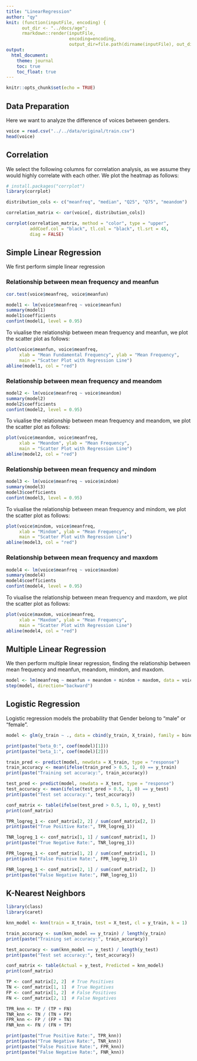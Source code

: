 ```yaml
---
title: "LinearRegression"
author: "qy"
knit: (function(inputFile, encoding) {
      out_dir <- "../docs/age";
      rmarkdown::render(inputFile,
                        encoding=encoding,
                        output_dir=file.path(dirname(inputFile), out_dir))})
output:
  html_document:
    theme: journal
    toc: true
    toc_float: true
---
```


```r
knitr::opts_chunk$set(echo = TRUE)
```

## Data Preparation

Here we want to analyze the difference of voices between genders. 

```r
voice = read.csv("../../data/original/train.csv")
head(voice)
```

## Correlation

We select the following columns for correlation analysis, as we assume they would highly correlate with each other. We plot the heatmap as follows:


```r
# install.packages("corrplot")
library(corrplot)

distribution_cols <- c("meanfreq", "median", "Q25", "Q75", "meandom")

correlation_matrix <- cor(voice[, distribution_cols])

corrplot(correlation_matrix, method = "color", type = "upper", 
         addCoef.col = "black", tl.col = "black", tl.srt = 45,
         diag = FALSE)

```

## Simple Linear Regression

We first perform simple linear regression

### Relationship between mean frequency and meanfun

```r
cor.test(voice$meanfreq, voice$meanfun)
```


```r
model1 <- lm(voice$meanfreq ~ voice$meanfun)
summary(model1)
model1$coefficients
confint(model1, level = 0.95)
```

To viualise the relationship between mean frequency and meanfun, we plot the scatter plot as follows:

```r
plot(voice$meanfun, voice$meanfreq, 
     xlab = "Mean Fundamental Frequency", ylab = "Mean Frequency",
     main = "Scatter Plot with Regression Line")
abline(model1, col = "red")
```

### Relationship between mean frequency and meandom

```r
model2 <- lm(voice$meanfreq ~ voice$meandom)
summary(model2)
model2$coefficients
confint(model2, level = 0.95)
```

To viualise the relationship between mean frequency and meandom, we plot the scatter plot as follows:

```r
plot(voice$meandom, voice$meanfreq, 
     xlab = "Meandom", ylab = "Mean Frequency",
     main = "Scatter Plot with Regression Line")
abline(model2, col = "red")
```

### Relationship between mean frequency and mindom

```r
model3 <- lm(voice$meanfreq ~ voice$mindom)
summary(model3)
model3$coefficients
confint(model3, level = 0.95)
```

To viualise the relationship between mean frequency and mindom, we plot the scatter plot as follows:

```r
plot(voice$mindom, voice$meanfreq, 
     xlab = "Mindom", ylab = "Mean Frequency",
     main = "Scatter Plot with Regression Line")
abline(model3, col = "red")
```


### Relationship between mean frequency and maxdom

```r
model4 <- lm(voice$meanfreq ~ voice$maxdom)
summary(model4)
model4$coefficients
confint(model4, level = 0.95)
```

To viualise the relationship between mean frequency and maxdom, we plot the scatter plot as follows:

```r
plot(voice$maxdom, voice$meanfreq, 
     xlab = "Maxdom", ylab = "Mean Frequency",
     main = "Scatter Plot with Regression Line")
abline(model4, col = "red")
```

## Multiple Linear Regression

We then perform multiple linear regression, finding the relationship between mean frequency and meanfun, meandom, mindom, and maxdom.

```r
model <- lm(meanfreq ~ meanfun + meandom + mindom + maxdom, data = voice)
step(model, direction="backward")
```

## Logistic Regression

Logistic regression models the probability that Gender belong to "male" or "female". 


```r
model <- glm(y_train ~ ., data = cbind(y_train, X_train), family = binomial)

print(paste("beta_0:", coef(model)[1]))
print(paste("beta_1:", coef(model)[2]))

train_pred <- predict(model, newdata = X_train, type = "response")
train_accuracy <- mean(ifelse(train_pred > 0.5, 1, 0) == y_train)
print(paste("Training set accuracy:", train_accuracy))

test_pred <- predict(model, newdata = X_test, type = "response")
test_accuracy <- mean(ifelse(test_pred > 0.5, 1, 0) == y_test)
print(paste("Test set accuracy:", test_accuracy))

conf_matrix <- table(ifelse(test_pred > 0.5, 1, 0), y_test)
print(conf_matrix)

TPR_logreg_1 <- conf_matrix[2, 2] / sum(conf_matrix[2, ])
print(paste("True Positive Rate:", TPR_logreg_1))

TNR_logreg_1 <- conf_matrix[1, 1] / sum(conf_matrix[1, ])
print(paste("True Negative Rate:", TNR_logreg_1))

FPR_logreg_1 <- conf_matrix[1, 2] / sum(conf_matrix[1, ])
print(paste("False Positive Rate:", FPR_logreg_1))

FNR_logreg_1 <- conf_matrix[2, 1] / sum(conf_matrix[2, ])
print(paste("False Negative Rate:", FNR_logreg_1))
```

## K-Nearest Neighbors

```r
library(class)
library(caret)

knn_model <- knn(train = X_train, test = X_test, cl = y_train, k = 1)

train_accuracy <- sum(knn_model == y_train) / length(y_train)
print(paste("Training set accuracy:", train_accuracy))

test_accuracy <- sum(knn_model == y_test) / length(y_test)
print(paste("Test set accuracy:", test_accuracy))

conf_matrix <- table(Actual = y_test, Predicted = knn_model)
print(conf_matrix)

TP <- conf_matrix[2, 2]  # True Positives
TN <- conf_matrix[1, 1]  # True Negatives
FP <- conf_matrix[1, 2]  # False Positives
FN <- conf_matrix[2, 1]  # False Negatives

TPR_knn <- TP / (TP + FN)  
TNR_knn <- TN / (TN + FP)  
FPR_knn <- FP / (FP + TN)  
FNR_knn <- FN / (FN + TP)  

print(paste("True Positive Rate:", TPR_knn))
print(paste("True Negative Rate:", TNR_knn))
print(paste("False Positive Rate:", FPR_knn))
print(paste("False Negative Rate:", FNR_knn))
```